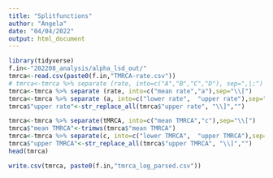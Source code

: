 ```yaml
---
title: "Splitfunctions"
author: "Angela"
date: "04/04/2022"
output: html_document
---
```


<!-- ```{r} -->
<!-- library(stringr) -->
<!-- library(tidyr) -->
<!-- boots<-read.csv("BootsFunctions.csv") -->
<!-- head(boots) -->



<!-- boots<-boots %>% separate(col=Initial.strict.clock.function, sep =  "\\ ", into=c(as.character(seq(1,6,1)))) -->
<!-- boots$slope.initial<-boots$`3` -->
<!-- boots<-boots[,-which(colnames(boots) %in% c(as.character(seq(1,6,1))))] -->

<!-- boots<-boots %>% separate(col=Final.strict.clock.function, sep =  "\\ ", into=c(as.character(seq(1,6,1)))) -->
<!-- boots$slope.final<-boots$`3` -->
<!-- boots<-boots[,-which(colnames(boots) %in% c(as.character(seq(1,6,1))))] -->
<!-- head(boots) -->

<!-- #what was the mean and 95% confidence interval (t-distrib) for thefinal strict clock rate for 75% stragetgy? -->
<!-- rate.75<-as.numeric(boots$slope.final[which(boots$Strategy=="75%")]) -->
<!-- n<-length(rate.75) -->
<!-- m<-mean(rate.75,na.rm = T) -->
<!-- sd<-sd(rate.75,na.rm = T) -->
<!-- t<-qt(0.025,(n-1),lower.tail=F) -->
<!-- low<-m-(sd/sqrt(n)*t) -->
<!-- high<-m+(sd/sqrt(n)*t) -->

<!-- formatC(m, format = "e", digits = 2) -->
<!-- formatC(low, format = "e", digits = 2) -->
<!-- formatC(high, format = "e", digits = 2) -->


<!-- write.csv(boots,"BootsSlopes.csv") -->
<!-- ``` -->

```r
library(tidyverse)
f.in<-"202208_analysis/alpha_lsd_out/"
tmrca<-read.csv(paste0(f.in,"TMRCA-rate.csv"))
# tmrca<-tmrca %>% separate (rate, into=c("A","B","C","D"), sep=",|;")
tmrca<-tmrca %>% separate (rate, into=c("mean rate","a"),sep="\\[")
tmrca<-tmrca %>% separate (a, into=c("lower rate",	"upper rate"),sep="; ")
tmrca$"upper rate"<-str_replace_all(tmrca$"upper rate", "\\]","")

tmrca<-tmrca %>% separate(tMRCA, into=c("mean TMRCA","c"),sep="\\[")
tmrca$"mean TMRCA"<-trimws(tmrca$"mean TMRCA")
tmrca<-tmrca %>% separate(c, into=c("lower TMRCA",	"upper TMRCA"),sep="; ")
tmrca$"upper TMRCA"<-str_replace_all(tmrca$"upper TMRCA", "\\]","")
head(tmrca)

write.csv(tmrca, paste0(f.in,"tmrca_log_parsed.csv"))
```

